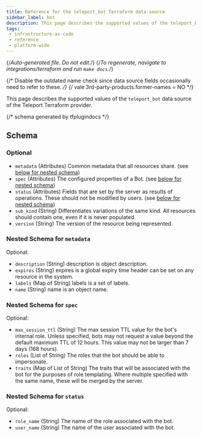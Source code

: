 ```yaml
---
title: Reference for the teleport_bot Terraform data-source
sidebar_label: bot
description: This page describes the supported values of the teleport_bot data-source of the Teleport Terraform provider.
tags:
 - infrastructure-as-code
 - reference
 - platform-wide
---
```


{/*Auto-generated file. Do not edit.*/}
{/*To regenerate, navigate to integrations/terraform and run `make docs`.*/}

{/* Disable the outdated name check since data source fields occasionally need
to refer to these. */}
{/* vale 3rd-party-products.former-names = NO */}

This page describes the supported values of the `teleport_bot` data source of the
Teleport Terraform provider.





{/*  schema generated by tfplugindocs */}
## Schema

### Optional

- `metadata` (Attributes) Common metadata that all resources share. (see [below for nested schema](#nested-schema-for-metadata))
- `spec` (Attributes) The configured properties of a Bot. (see [below for nested schema](#nested-schema-for-spec))
- `status` (Attributes) Fields that are set by the server as results of operations. These should not be modified by users. (see [below for nested schema](#nested-schema-for-status))
- `sub_kind` (String) Differentiates variations of the same kind. All resources should contain one, even if it is never populated.
- `version` (String) The version of the resource being represented.

### Nested Schema for `metadata`

Optional:

- `description` (String) description is object description.
- `expires` (String) expires is a global expiry time header can be set on any resource in the system.
- `labels` (Map of String) labels is a set of labels.
- `name` (String) name is an object name.


### Nested Schema for `spec`

Optional:

- `max_session_ttl` (String) The max session TTL value for the bot's internal role. Unless specified, bots may not request a value beyond the default maximum TTL of 12 hours. This value may not be larger than 7 days (168 hours).
- `roles` (List of String) The roles that the bot should be able to impersonate.
- `traits` (Map of List of String) The traits that will be associated with the bot for the purposes of role templating.  Where multiple specified with the same name, these will be merged by the server.


### Nested Schema for `status`

Optional:

- `role_name` (String) The name of the role associated with the bot.
- `user_name` (String) The name of the user associated with the bot.

